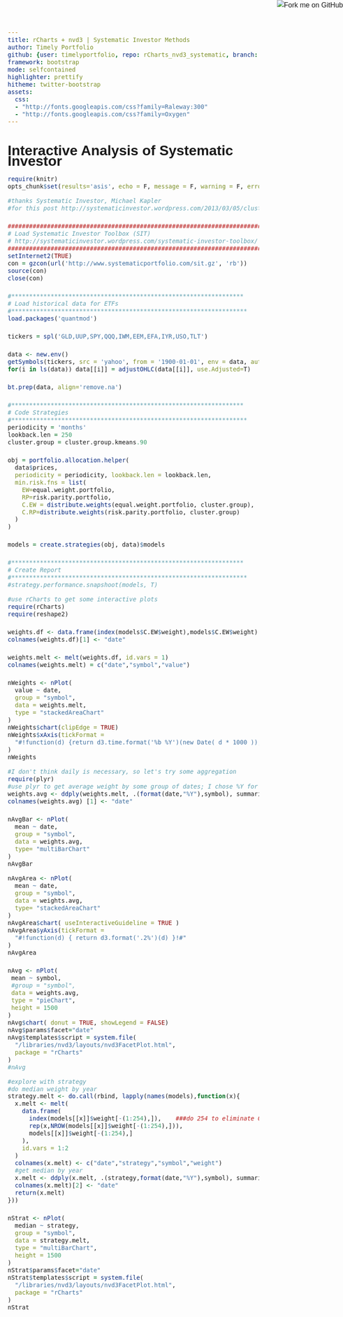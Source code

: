 ```yaml
---
title: rCharts + nvd3 | Systematic Investor Methods
author: Timely Portfolio
github: {user: timelyportfolio, repo: rCharts_nvd3_systematic, branch: "gh-pages"}
framework: bootstrap
mode: selfcontained
highlighter: prettify
hitheme: twitter-bootstrap
assets:
  css:
  - "http://fonts.googleapis.com/css?family=Raleway:300"
  - "http://fonts.googleapis.com/css?family=Oxygen"
---
```


<style>
iframe{
  height:600px;
  width:900px;
  margin:auto auto;
}

body{
  font-family: 'Oxygen', sans-serif;
  font-size: 16px;
  line-height: 24px;
}

h1,h2,h3,h4 {
font-family: 'Raleway', sans-serif;
}

.container { width: 900px; }

h3 {
background-color: #D4DAEC;
  text-indent: 100px; 
}

h4 {
text-indent: 100px;
}
</style>
  
<a href="https://github.com/timelyportfolio/rCharts_nvd3_perf"><img style="position: absolute; top: 0; right: 0; border: 0;" src="https://s3.amazonaws.com/github/ribbons/forkme_right_darkblue_121621.png" alt="Fork me on GitHub"></a>

# Interactive Analysis of Systematic Investor

```r
require(knitr)
opts_chunk$set(results='asis', echo = F, message = F, warning = F, error = F, cache = F, tidy = F)
```

```r
#thanks Systematic Investor, Michael Kapler
#for this post http://systematicinvestor.wordpress.com/2013/03/05/cluster-risk-parity-back-test/

###############################################################################
# Load Systematic Investor Toolbox (SIT)
# http://systematicinvestor.wordpress.com/systematic-investor-toolbox/
###############################################################################
setInternet2(TRUE)
con = gzcon(url('http://www.systematicportfolio.com/sit.gz', 'rb'))
source(con)
close(con)

#*****************************************************************
# Load historical data for ETFs
#****************************************************************** 
load.packages('quantmod')

tickers = spl('GLD,UUP,SPY,QQQ,IWM,EEM,EFA,IYR,USO,TLT')

data <- new.env()
getSymbols(tickers, src = 'yahoo', from = '1900-01-01', env = data, auto.assign = T)
for(i in ls(data)) data[[i]] = adjustOHLC(data[[i]], use.Adjusted=T)

bt.prep(data, align='remove.na')

#*****************************************************************
# Code Strategies
#****************************************************************** 	
periodicity = 'months'
lookback.len = 250
cluster.group = cluster.group.kmeans.90

obj = portfolio.allocation.helper(
  data$prices, 
  periodicity = periodicity, lookback.len = lookback.len,
  min.risk.fns = list(
    EW=equal.weight.portfolio,
    RP=risk.parity.portfolio,
    C.EW = distribute.weights(equal.weight.portfolio, cluster.group),
    C.RP=distribute.weights(risk.parity.portfolio, cluster.group)
  )
) 		

models = create.strategies(obj, data)$models

#*****************************************************************
# Create Report
#****************************************************************** 	
#strategy.performance.snapshoot(models, T)
```

```r
#use rCharts to get some interactive plots
require(rCharts)
require(reshape2)

weights.df <- data.frame(index(models$C.EW$weight),models$C.EW$weight)[which(models$C.EW$weight[,1]!=0),]
colnames(weights.df)[1] <- "date"

weights.melt <- melt(weights.df, id.vars = 1)
colnames(weights.melt) = c("date","symbol","value")

nWeights <- nPlot(
  value ~ date,
  group = "symbol",
  data = weights.melt,  
  type = "stackedAreaChart"
)
nWeights$chart(clipEdge = TRUE)
nWeights$xAxis(tickFormat =
  "#!function(d) {return d3.time.format('%b %Y')(new Date( d * 1000 ));}!#"
)
nWeights
```

```r
#I don't think daily is necessary, so let's try some aggregation
require(plyr)
#use plyr to get average weight by some group of dates; I chose %Y for year
weights.avg <- ddply(weights.melt, .(format(date,"%Y"),symbol), summarise, mean = mean(value))
colnames(weights.avg) [1] <- "date"

nAvgBar <- nPlot(
  mean ~ date, 
  group = "symbol",
  data = weights.avg,
  type= "multiBarChart"
)
nAvgBar
```

```r
nAvgArea <- nPlot(
  mean ~ date, 
  group = "symbol",
  data = weights.avg,
  type= "stackedAreaChart"
)
nAvgArea$chart( useInteractiveGuideline = TRUE )
nAvgArea$yAxis(tickFormat = 
  "#!function(d) { return d3.format('.2%')(d) }!#"
)
nAvgArea

nAvg <- nPlot(
 mean ~ symbol,
 #group = "symbol",
 data = weights.avg,
 type = "pieChart",
 height = 1500
)
nAvg$chart( donut = TRUE, showLegend = FALSE)
nAvg$params$facet="date"
nAvg$templates$script = system.file(
  "/libraries/nvd3/layouts/nvd3FacetPlot.html",
  package = "rCharts"
)
#nAvg
```

```r
#explore with strategy
#do median weight by year
strategy.melt <- do.call(rbind, lapply(names(models),function(x){
  x.melt <- melt(
    data.frame(
      index(models[[x]]$weight[-(1:254),]),    ###do 254 to eliminate 0s at beginning
      rep(x,NROW(models[[x]]$weight[-(1:254),])),
      models[[x]]$weight[-(1:254),]
    ),
    id.vars = 1:2
  )
  colnames(x.melt) <- c("date","strategy","symbol","weight")
  #get median by year
  x.melt <- ddply(x.melt, .(strategy,format(date,"%Y"),symbol), summarise, median = median(weight))
  colnames(x.melt)[2] <- "date"  
  return(x.melt)
}))

nStrat <- nPlot(
  median ~ strategy,
  group = "symbol",
  data = strategy.melt,
  type = "multiBarChart",
  height = 1500
)
nStrat$params$facet="date"
nStrat$templates$script = system.file(
  "/libraries/nvd3/layouts/nvd3FacetPlot.html",
  package = "rCharts"
)
nStrat
```